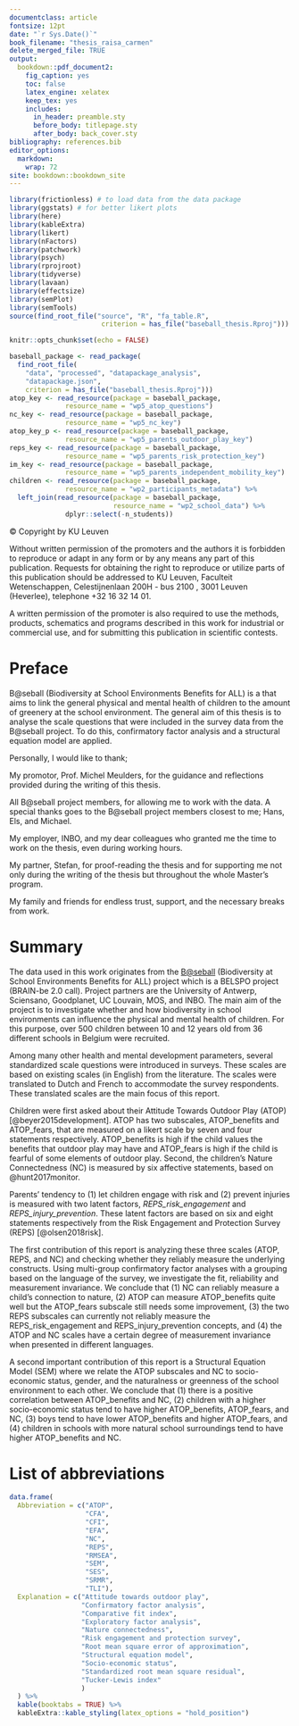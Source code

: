 ```yaml
---
documentclass: article
fontsize: 12pt
date: "`r Sys.Date()`"
book_filename: "thesis_raisa_carmen"
delete_merged_file: TRUE
output: 
  bookdown::pdf_document2: 
    fig_caption: yes
    toc: false
    latex_engine: xelatex
    keep_tex: yes
    includes:
      in_header: preamble.sty
      before_body: titlepage.sty
      after_body: back_cover.sty
bibliography: references.bib  
editor_options: 
  markdown: 
    wrap: 72
site: bookdown::bookdown_site
---
```


```r
library(frictionless) # to load data from the data package
library(ggstats) # for better likert plots
library(here)
library(kableExtra)
library(likert)
library(nFactors)
library(patchwork)
library(psych)
library(rprojroot)
library(tidyverse)
library(lavaan)
library(effectsize) 
library(semPlot)
library(semTools)
source(find_root_file("source", "R", "fa_table.R",
                       criterion = has_file("baseball_thesis.Rproj")))

knitr::opts_chunk$set(echo = FALSE)

baseball_package <- read_package(
  find_root_file(
    "data", "processed", "datapackage_analysis",
    "datapackage.json", 
    criterion = has_file("baseball_thesis.Rproj")))
atop_key <- read_resource(package = baseball_package,
              resource_name = "wp5_atop_questions")
nc_key <- read_resource(package = baseball_package,
              resource_name = "wp5_nc_key")
atop_key_p <- read_resource(package = baseball_package,
              resource_name = "wp5_parents_outdoor_play_key")
reps_key <- read_resource(package = baseball_package,
              resource_name = "wp5_parents_risk_protection_key")
im_key <- read_resource(package = baseball_package,
              resource_name = "wp5_parents_independent_mobility_key")
children <- read_resource(package = baseball_package,
              resource_name = "wp2_participants_metadata") %>%
  left_join(read_resource(package = baseball_package,
                          resource_name = "wp2_school_data") %>%
              dplyr::select(-n_students))
```

\vspace*{\fill}

© Copyright by KU Leuven

Without written permission of the promoters and the authors it is forbidden to reproduce or adapt in any form or by any means any part of this publication. Requests for obtaining the right to reproduce or utilize parts of this publication should be addressed to KU Leuven, Faculteit Wetenschappen, Celestijnenlaan 200H - bus 2100 , 3001 Leuven (Heverlee), telephone +32 16 32 14 01.

A written permission of the promoter is also required to use the methods, products, schematics and programs described in this work for industrial or commercial use, and for submitting this publication in scientific contests.

\newpage

\pagenumbering{roman}

# Preface {-}

<!-- Preface: The preface should summarise the general aim of the work. People, offices and companies should be thanked for their support.  -->

B@seball (Biodiversity at School Environments Benefits for ALL) is a [\text{\underline{BELSPO project}}](http://www.belspo.be/belspo//brain2-be/projects/BatSEBALL_N.pdf) that aims to link the general physical and mental health of children to the amount of greenery at the school environment. The general aim of this thesis is to analyse the scale questions that were included in the survey data from the B@seball project. To do this, confirmatory factor analysis and a structural equation model are applied.

Personally, I would like to thank;

My promotor, Prof. Michel Meulders, for the guidance and reflections provided during the writing of this thesis.

All B@seball project members, for allowing me to work with the data. A special thanks goes to the B@seball project members closest to me; Hans, Els, and Michael.

My employer, INBO, and my dear colleagues who granted me the time to work on the thesis, even during working hours.

My partner, Stefan, for proof-reading the thesis and for supporting me not only during the writing of the thesis but throughout the whole Master's program.

My family and friends for endless trust, support, and the necessary breaks from work.



\newpage
# Summary {-}

<!-- Add popularising summary here. (max. 2 pages for each language): The summary should present the most important aims and conclusions of the dissertation in a brief text of maximum two pages, written both in Dutch and in English for a Dutch Master programme, and only in English for an English Master programme. -->


The data used in this work originates from the [B@seball](https://www.uantwerpen.be/nl/projecten/baseball/) (Biodiversity at School Environments Benefits for ALL) project which is a BELSPO project (BRAIN-be 2.0 call). Project partners are the University of Antwerp, Sciensano, Goodplanet, UC Louvain, MOS, and INBO. The main aim of the project is to investigate whether and how biodiversity in school environments can influence the physical and mental health of children.
For this purpose, over 500 children between 10 and 12 years old from 36 different schools in Belgium were recruited.

Among many other health and mental development parameters, several standardized scale questions were introduced in surveys. These scales are based on existing scales (in English) from the literature. The scales were translated to Dutch and French to accommodate the survey respondents. These translated scales are the main focus of this report.

Children were first asked about their Attitude Towards Outdoor Play (ATOP) [@beyer2015development]. ATOP has two subscales, ATOP_benefits and ATOP_fears, that are measured on a likert scale by seven and four statements respectively. ATOP_benefits is high if the child values the benefits that outdoor play may have and ATOP_fears is high if the child is fearful of some elements of outdoor play. Second, the children's Nature Connectedness (NC) is measured by six affective statements, based on @hunt2017monitor.

Parents' tendency to (1) let children engage with risk and (2) prevent injuries is measured with two latent factors, *REPS_risk_engagement* and *REPS_injury_prevention*. These latent factors are based on six and eight statements respectively from the Risk Engagement and Protection Survey (REPS) [@olsen2018risk].

The first contribution of this report is analyzing these three scales (ATOP, REPS, and NC) and checking whether they reliably measure the underlying constructs. 
Using multi-group confirmatory factor analyses with a grouping based on the language of the survey, we investigate the fit, reliability and measurement invariance. We conclude that (1) NC can reliably measure a child's connection to nature, (2) ATOP can measure ATOP_benefits quite well but the ATOP_fears subscale still needs some improvement, (3) the two REPS subscales can currently not reliably measure the REPS_risk_engagement and REPS_injury_prevention concepts, and (4) the ATOP and NC scales have a certain degree of measurement invariance when presented in different languages.

A second important contribution of this report is a Structural Equation Model (SEM) where we relate the ATOP subscales and NC to socio-economic status, gender, and the naturalness or greenness of the school environment to each other. We conclude that (1) there is a positive correlation between ATOP_benefits and NC, (2) children with a higher socio-economic status tend to have higher ATOP_benefits, ATOP_fears, and NC, (3) boys tend to have lower ATOP_benefits and higher ATOP_fears, and (4) children in schools with more natural school surroundings tend to have higher ATOP_benefits and NC.


\newpage

# List of abbreviations {-}

```r
data.frame(
  Abbreviation = c("ATOP",
                   "CFA",
                   "CFI",
                   "EFA",
                   "NC",
                   "REPS",
                   "RMSEA",
                   "SEM",
                   "SES",
                   "SRMR",
                   "TLI"),
  Explanation = c("Attitude towards outdoor play",
                  "Confirmatory factor analysis",
                  "Comparative fit index",
                  "Exploratory factor analysis",
                  "Nature connectedness",
                  "Risk engagement and protection survey",
                  "Root mean square error of approximation",
                  "Structural equation model",
                  "Socio-economic status",
                  "Standardized root mean square residual",
                  "Tucker-Lewis index"
                  )
  ) %>%
  kable(booktabs = TRUE) %>%
  kableExtra::kable_styling(latex_options = "hold_position")
```



\newpage
```{=latex}
% Trigger ToC creation in LaTeX
\tableofcontents
```

\pagenumbering{arabic}
